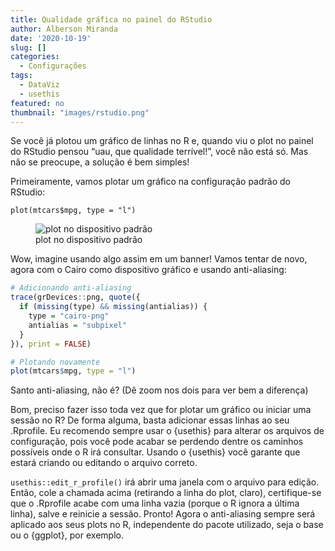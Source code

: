 ```yaml
---
title: Qualidade gráfica no painel do RStudio
author: Alberson Miranda
date: '2020-10-19'
slug: []
categories:
  - Configurações
tags:
  - DataViz
  - usethis
featured: no
thumbnail: "images/rstudio.png"
---
```


Se você já plotou um gráfico de linhas no R e, quando viu o plot no painel do RStudio pensou "uau, que qualidade terrível!", você não está só. Mas não se preocupe, a solução é bem simples!

Primeiramente, vamos plotar um gráfico na configuração padrão do RStudio:

`plot(mtcars$mpg, type = "l")`

![plot no dispositivo padrão](images/Rplot.png)

Wow, imagine usando algo assim em um banner! Vamos tentar de novo, agora com o Cairo como dispositivo gráfico e usando anti-aliasing:

```r

# Adicionando anti-aliasing
trace(grDevices::png, quote({
  if (missing(type) && missing(antialias)) {
    type = "cairo-png"
    antialias = "subpixel"
  }
}), print = FALSE)

# Plotando novamente
plot(mtcars$mpg, type = "l")
```

Santo anti-aliasing, não é? (Dê zoom nos dois para ver bem a diferença)

Bom, preciso fazer isso toda vez que for plotar um gráfico ou iniciar uma sessão no R? De forma alguma, basta adicionar essas linhas ao seu .Rprofile. Eu recomendo sempre usar o {usethis} para alterar os arquivos de configuração, pois você pode acabar se perdendo dentre os caminhos possíveis onde o R irá consultar. Usando o {usethis} você garante que estará criando ou editando o arquivo correto.

`usethis::edit_r_profile()` irá abrir uma janela com o arquivo para edição. Então, cole a chamada acima (retirando a linha do plot, claro), certifique-se que o .Rprofile acabe com uma linha vazia (porque o R ignora a última linha), salve e reinicie a sessão. Pronto! Agora o anti-aliasing sempre será aplicado aos seus plots no R, independente do pacote utilizado, seja o base ou o {ggplot}, por exemplo.
